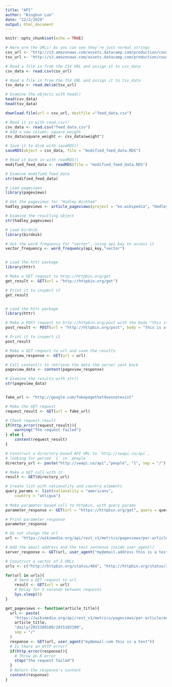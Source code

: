 ```yaml
---
title: "API"
author: "Bingkun Luo"
date: "12/2/2020"
output: html_document
---
```


```r
knitr::opts_chunk$set(echo = TRUE)
```

```r

# Here are the URLs! As you can see they're just normal strings
csv_url <- "http://s3.amazonaws.com/assets.datacamp.com/production/course_1561/datasets/chickwts.csv"
tsv_url <- "http://s3.amazonaws.com/assets.datacamp.com/production/course_3026/datasets/tsv_data.tsv"

# Read a file in from the CSV URL and assign it to csv_data
csv_data <- read.csv(csv_url)

# Read a file in from the TSV URL and assign it to tsv_data
tsv_data <- read.delim(tsv_url)

# Examine the objects with head()
head(csv_data)
head(tsv_data)

download.file(url = csv_url, destfile ="feed_data.csv")

# Read it in with read.csv()
csv_data <- read.csv("feed_data.csv")
# Add a new column: square_weight
csv_data$square_weight <- csv_data$weight^2

# Save it to disk with saveRDS()
saveRDS(object = csv_data, file = "modified_feed_data.RDS")

# Read it back in with readRDS()
modified_feed_data <- readRDS(file = "modified_feed_data.RDS")

# Examine modified_feed_data
str(modified_feed_data)
```


```r
# Load pageviews
library(pageviews)

# Get the pageviews for "Hadley Wickham"
hadley_pageviews <- article_pageviews(project = "en.wikipedia", "Hadley Wickham")

# Examine the resulting object
str(hadley_pageviews)

# Load birdnik
library(birdnik)

# Get the word frequency for "vector", using api_key to access it
vector_frequency <- word_frequency(api_key,"vector")


# Load the httr package
library(httr)

# Make a GET request to http://httpbin.org/get
get_result <- GET(url = "http://httpbin.org/get")

# Print it to inspect it
get_result


# Load the httr package
library(httr)

# Make a POST request to http://httpbin.org/post with the body "this is a test"
post_result <- POST(url = "http://httpbin.org/post", body = "this is a test")

# Print it to inspect it
post_result

# Make a GET request to url and save the results
pageview_response <- GET(url = url)

# Call content() to retrieve the data the server sent back
pageview_data <- content(pageview_response)

# Examine the results with str()
str(pageview_data)


fake_url <- "http://google.com/fakepagethatdoesnotexist"

# Make the GET request
request_result <- GET(url = fake_url)

# Check request_result
if(http_error(request_result)){
	warning("The request failed")
} else {
	content(request_result)
}

# Construct a directory-based API URL to `http://swapi.co/api`,
# looking for person `1` in `people`
directory_url <- paste("http://swapi.co/api","people", "1", sep = "/")

# Make a GET call with it
result <- GET(directory_url)
```
```r
# Create list with nationality and country elements
query_params <- list(nationality = "americans", 
    country = "antigua")
    
# Make parameter-based call to httpbin, with query_params
parameter_response <- GET(url = "https://httpbin.org/get", query = query_params)

# Print parameter_response
parameter_response

# Do not change the url
url <- "https://wikimedia.org/api/rest_v1/metrics/pageviews/per-article/en.wikipedia/all-access/all-agents/Aaron_Halfaker/daily/2015100100/2015103100"

# Add the email address and the test sentence inside user_agent()
server_response <- GET(url, user_agent("my@email.address this is a test"))

# Construct a vector of 2 URLs
urls <- c("http://httpbin.org/status/404", "http://httpbin.org/status/301")

for(url in urls){
    # Send a GET request to url
    result <- GET(url = url)
    # Delay for 5 seconds between requests
    Sys.sleep(5)
}
```



```r
get_pageviews <- function(article_title){
  url <- paste(
    "https://wikimedia.org/api/rest_v1/metrics/pageviews/per-article/en.wikipedia/all-access/all-agents", 
    article_title, 
    "daily/2015100100/2015103100", 
    sep = "/"
  )   
  response <- GET(url, user_agent("my@email.com this is a test")) 
  # Is there an HTTP error?
  if(http_error(response)){ 
    # Throw an R error
    stop("the request failed") 
  }
  # Return the response's content
  content(response)
}
```

